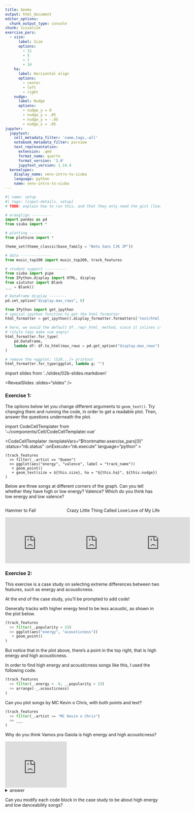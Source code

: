 ```yaml
---
title: Geoms
output: html_document
editor_options:
  chunk_output_type: console
chunk: visualize
exercise_pars:
  - size:
      label: Size
      options:
        - 11
        - 5
        - 7
        - 14
    ha:
      label: Horizontal align
      options:
        - center
        - left
        - right
    nudge:
      label: Nudge
      options:
        - nudge_y = 0
        - nudge_y = .05
        - nudge_y = -.05
        - nudge_x = .05
jupyter:
  jupytext:
    cell_metadata_filter: 'name,tags,-all'
    notebook_metadata_filter: purview
    text_representation:
      extension: .qmd
      format_name: quarto
      format_version: '1.0'
      jupytext_version: 1.14.4
  kernelspec:
    display_name: venv-intro-to-siuba
    language: python
    name: venv-intro-to-siuba
---
```


```python
#| name: setup
#| tags: [input-details, setup]
# TODO: explain how to run this, and that they only need the gist (loads tools)

# wranglign ---------
import pandas as pd
from siuba import *

# plotting ----------
from plotnine import *

theme_set(theme_classic(base_family = "Noto Sans CJK JP"))

# data --------------
from music_top200 import music_top200, track_features

# student support ----------
from siuba import pipe
from IPython.display import HTML, display
from siututor import Blank
___ = Blank()

# DataFrame display --------
pd.set_option("display.max_rows", 6)

from IPython import get_ipython
# special ipython function to get the html formatter
html_formatter = get_ipython().display_formatter.formatters['text/html']

# here, we avoid the default df._repr_html_ method, since it inlines css
# (style tags make vue angry)
html_formatter.for_type(
    pd.DataFrame,
    lambda df: df.to_html(max_rows = pd.get_option("display.max_rows"), show_dimensions = True)
)

# remove the <ggplot: (528...)> printout
html_formatter.for_type(ggplot, lambda g: "")
```

import slides from '../slides/02b-slides.markdown'

<RevealSlides :slides="slides" />

### Exercise 1:

The options below let you change different arguments to `geom_text()`. Try changing them and running the code, in order to get a readable plot. Then, answer the questions underneath the plot.


import CodeCellTemplater from '~/components/Cell/CodeCellTemplater.vue'

<CodeCellTemplater
    :templateVars="$frontmatter.exercise_pars[0]"
    :status="nb.status" :onExecute="nb.execute" language="python"
    >

    (track_features
      >> filter(_.artist == "Queen")
      >> ggplot(aes("energy", "valence", label = "track_name"))
       + geom_point()
       + geom_text(size = ${this.size}, ha = "${this.ha}", ${this.nudge})
    )    
    
<template v-slot:output>

![](../assets/02b-queen-plot.png)


</template>    

</CodeCellTemplater>


<p>Below are three songs at different corners of the graph. Can you tell whether they have high or low energy? Valence? Which do you think has low energy and low valence?</p>


<div style="display: flex; width: 100%; flex-grow: 1;">
<div style="flex: 1 0;">
<p>Hammer to Fall</p>

<iframe width="200" src="https://www.youtube.com/embed/JU5LMG3WFBw" frameborder="0" allow="accelerometer; autoplay; encrypted-media; gyroscope; picture-in-picture" allowfullscreen></iframe>
</div>
<div style="flex: 1 0;">
<p>Crazy Little Thing Called Love</p>

<iframe width="200" src="https://www.youtube.com/embed/zO6D_BAuYCI" frameborder="0" allow="accelerometer; autoplay; encrypted-media; gyroscope; picture-in-picture" allowfullscreen></iframe>
</div>
<div style="flex: 1 0;">
<p>Love of My Life</p>

<iframe width="200" src="https://www.youtube.com/embed/7hFeER3_ZRQ" frameborder="0" allow="accelerometer; autoplay; encrypted-media; gyroscope; picture-in-picture" allowfullscreen></iframe>
</div>
</div>

### Exercise 2:

This exercise is a case study on selecting extreme differences between two features, such as energy and acousticness.

At the end of the case study, you'll be prompted to add code!

Generally tracks with higher energy tend to be less acoustic, as shown in the plot below.

```python
(track_features
  >> filter(_.popularity > 33)
  >> ggplot(aes("energy", "acousticness"))
   + geom_point()
)
```

But notice that in the plot above, there's a point in the top right, that is high energy and high acousticness.

In order to find high energy and acousticness songs like this, I used the following code.

```python
(track_features
  >> filter(_.energy > .9, _.popularity > 33)
  >> arrange(-_.acousticness)
)
```

Can you plot songs by MC Kevin o Chris, with both points and text?

```python
(track_features
  >> filter(_.artist == "MC Kevin o Chris")
  >> ___
)
```

Why do you think Vamos pra Gaiola is high energy and high acousticness?

<iframe width="200" src="https://www.youtube.com/embed/0R6zBcV9JiY" frameborder="0" allow="accelerometer; autoplay; encrypted-media; gyroscope; picture-in-picture" allowfullscreen></iframe>

<details><summary>answer</summary>
My best guess is because the drums are done by a persons voice, there are few instruments, but it is still a pretty fast tempo. It would be interesting to look at their other tracks for a comparison.
</details>

Can you modify each code block in the case study to be about high energy and low danceability songs?
